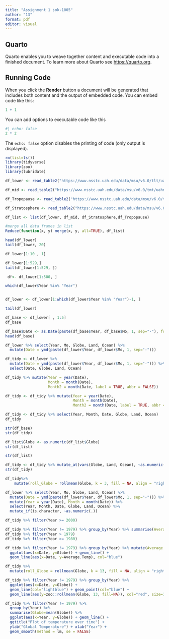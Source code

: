 ---
title: "Assignment 1 sok-1005"
author: "13"
format: pdf
editor: visual
---

## Quarto

Quarto enables you to weave together content and executable code into a finished document. To learn more about Quarto see <https://quarto.org>.

## Running Code

When you click the **Render** button a document will be generated that includes both content and the output of embedded code. You can embed code like this:

```{r}
1 + 1
```

You can add options to executable code like this

```{r}
#| echo: false
2 * 2
```

The `echo: false` option disables the printing of code (only output is displayed).

```{r}
rm(list=ls())
library(tidyverse)
library(zoo)
library(lubridate)
```

```{r}
df_lower <- read_table2("https://www.nsstc.uah.edu/data/msu/v6.0/tlt/uahncdc_lt_6.0.txt")
```

```{r}
df_mid <- read_table2("https://www.nsstc.uah.edu/data/msu/v6.0/tmt/uahncdc_mt_6.0.txt")
```

```{r}
df_Tropopause <- read_table2("https://www.nsstc.uah.edu/data/msu/v6.0/ttp/uahncdc_tp_6.0.txt")
```

```{r}
df_Stratosphere <- read_table2("https://www.nsstc.uah.edu/data/msu/v6.0/tls/uahncdc_ls_6.0.txt")
```

```{r}

df_list <- list(df_lower, df_mid, df_Stratosphere,df_Tropopause)

#merge all data frames in list
Reduce(function(x, y) merge(x, y, all=TRUE), df_list)
```

```{r}
head(df_lower)
tail(df_lower, 20)
```

```{r}
df_lower[1:10 , 1]

df_lower[1:529,]
tail(df_lower[1:529, ])
```

```{r}
 df<- df_lower[1:500, ]
```

```{r}
which(df_lower$Year %in% "Year")


df_lower <- df_lower[1:which(df_lower$Year %in% "Year")-1, ]
```

```{r}
tail(df_lower)
```

```{r}
df_base <- df_lower[ , 1:5]
df_base 

df_base$Date <- as.Date(paste(df_base$Year, df_base$Mo, 1, sep="-"), format = "%Y-%m-%d")
head(df_base)
```

```{r}
df_lower %>% select(Year, Mo, Globe, Land, Ocean) %>% 
  mutate(Date = ymd(paste(df_lower$Year, df_lower$Mo, 1, sep="-")))


```

```{r}
df_tidy <- df_lower %>% 
  mutate(Date = ymd(paste(df_lower$Year, df_lower$Mo, 1, sep="-"))) %>% 
  select(Date, Globe, Land, Ocean) 

```

```{r}
df_tidy %>% mutate(Year = year(Date),
                   Month = month(Date),
                   Month2 = month(Date, label = TRUE, abbr = FALSE))

```

```{r}
df_tidy <- df_tidy %>% mutate(Year = year(Date),
                              Month = month(Date),
                              Month2 = month(Date, label = TRUE, abbr = FALSE))

df_tidy <- df_tidy %>% select(Year, Month, Date, Globe, Land, Ocean)
df_tidy
```

```{r}
str(df_base)
str(df_tidy)
```

```{r}
df_list$Globe <- as.numeric(df_list$Globe)
str(df_list)
```

```{r}
str(df_list)
```

```{r}
df_tidy <- df_tidy %>% mutate_at(vars(Globe, Land, Ocean), ~as.numeric(.))
str(df_tidy)
```

```{r}
df_tidy%>%
    mutate(roll_Globe = rollmean(Globe, k = 3, fill = NA, align = "right"))
```

```{r}
df_lower %>% select(Year, Mo, Globe, Land, Ocean) %>% 
  mutate(Date = ymd(paste(df_lower$Year, df_lower$Mo, 1, sep="-"))) %>% 
  mutate(Year = year(Date), Month = month(Date)) %>%
  select(Year, Month, Date, Globe, Land, Ocean) %>%  
  mutate_if(is.character, ~as.numeric(.))
```

```{r}
df_tidy %>% filter(Year >= 2000)

df_tidy %>% filter(Year != 1979) %>% group_by(Year) %>% summarise(Average.Temp=mean(Globe))
df_tidy %>% filter(Year > 1979)
df_tidy %>% filter(Year >= 1980)
```

```{r}
df_tidy %>% filter(Year != 1979) %>% group_by(Year) %>% mutate(Average.Temp=mean(Globe)) %>%
  ggplot(aes(x=Date, y=Globe)) + geom_line() +
  geom_line(aes(x=Date, y=Average.Temp), col="blue")
```

```{r}
df_tidy %>%
  mutate(roll_Globe = rollmean(Globe, k = 13, fill = NA, align = "right"))
```

```{r}
df_tidy %>% filter(Year != 1979) %>% group_by(Year) %>%  
  ggplot(aes(x=Date, y=Globe)) + 
  geom_line(col="lightblue") + geom_point(col="blue") +
  geom_line(aes(y=zoo::rollmean(Globe, 13, fill=NA)), col="red", size=1.3) 
```

```{r}
df_tidy %>% filter(Year != 1979) %>%
  group_by(Year) %>% 
  summarise(Globe=mean(Globe)) %>% 
  ggplot(aes(x=Year, y=Globe)) + geom_line() +
  ggtitle("Plot of temperature over time") +
  ylab("Global Temperature") + xlab("Year") +
  geom_smooth(method = lm, se = FALSE)
```

```{r}

```
